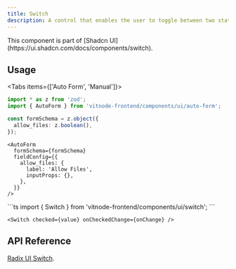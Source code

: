 ```yaml
---
title: Switch
description: A control that enables the user to toggle between two states, such as on and off.
---
```


<Callout title="Shadcn UI">
  This component is part of [Shadcn
  UI](https://ui.shadcn.com/docs/components/switch).
</Callout>

## Usage


<Tabs items={['Auto Form', 'Manual']}>
  <Tab value="Auto Form">
```ts
import * as z from 'zod';
import { AutoForm } from 'vitnode-frontend/components/ui/auto-form';
```

```ts
const formSchema = z.object({
  allow_files: z.boolean(),
});
```

```tsx
<AutoForm
  formSchema={formSchema}
  fieldConfig={{
    allow_files: {
      label: 'Allow Files',
      inputProps: {},
    },
  }}
/>
```

  </Tab>

  <Tab value="Manual">
```ts
import { Switch } from 'vitnode-frontend/components/ui/switch';
```

```tsx
<Switch checked={value} onCheckedChange={onChange} />
```

  </Tab>
</Tabs>

## API Reference

[Radix UI Switch](https://www.radix-ui.com/primitives/docs/components/switch#api-reference).

